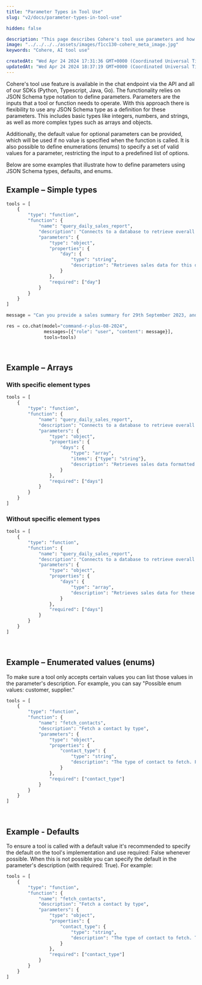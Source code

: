 ```yaml
---
title: "Parameter Types in Tool Use"
slug: "v2/docs/parameter-types-in-tool-use"

hidden: false

description: "This page describes Cohere's tool use parameters and how to work with them."
image: "../../../../assets/images/f1cc130-cohere_meta_image.jpg"  
keywords: "Cohere, AI tool use"

createdAt: "Wed Apr 24 2024 17:31:36 GMT+0000 (Coordinated Universal Time)"
updatedAt: "Wed Apr 24 2024 18:37:19 GMT+0000 (Coordinated Universal Time)"
---
```

Cohere's tool use feature is available in the chat endpoint via the API and all of our SDKs (Python, Typescript, Java, Go). The functionality relies on JSON Schema type notation to define parameters. Parameters are the inputs that a tool or function needs to operate. With this approach there is flexibility to use any JSON Schema type as a definition for these parameters. This includes basic types like integers, numbers, and strings, as well as more complex types such as arrays and objects.

Additionally, the default value for optional parameters can be provided, which will be used if no value is specified when the function is called. It is also possible to define enumerations (enums) to specify a set of valid values for a parameter, restricting the input to a predefined list of options.

Below are some examples that illustrate how to define parameters using JSON Schema types, defaults, and enums.

## Example – Simple types

```python PYTHON
tools = [
    {
        "type": "function",
        "function": {
            "name": "query_daily_sales_report",
            "description": "Connects to a database to retrieve overall sales volumes and sales information for a given day.",
            "parameters": {
                "type": "object",
                "properties": {
                    "day": {
                        "type": "string",
                        "description": "Retrieves sales data for this day, formatted as YYYY-MM-DD."
                    }
                },
                "required": ["day"]
            }
        }
    }
]

message = "Can you provide a sales summary for 29th September 2023, and also give me some details about the products in the 'Electronics' category, for example their prices and stock levels?"

res = co.chat(model="command-r-plus-08-2024",
              messages=[{"role": "user", "content": message}],
              tools=tools)

```

<br />

## Example – Arrays

### With specific element types

```python PYTHON
tools = [
    {
        "type": "function",
        "function": {
            "name": "query_daily_sales_report",
            "description": "Connects to a database to retrieve overall sales volumes and sales information for numerous days.",
            "parameters": {
                "type": "object",
                "properties": {
                    "days": {
                        "type": "array",
                        "items": {"type": "string"},
                        "description": "Retrieves sales data formatted as YYYY-MM-DD."
                    }
                },
                "required": ["days"]
            }
        }
    }
]
```

### Without specific element types

```python PYTHON
tools = [
    {
        "type": "function",
        "function": {
            "name": "query_daily_sales_report",
            "description": "Connects to a database to retrieve overall sales volumes and sales information for numerous days.",
            "parameters": {
                "type": "object",
                "properties": {
                    "days": {
                        "type": "array",
                        "description": "Retrieves sales data for these days, formatted as YYYY-MM-DD."
                    }
                },
                "required": ["days"]
            }
        }
    }
]
```

<br />

## Example – Enumerated values (enums)

To make sure a tool only accepts certain values you can list those values in the parameter's description. For example, you can say "Possible enum values: customer, supplier."

```python PYTHON
tools = [
    {
        "type": "function",
        "function": {
            "name": "fetch_contacts",
            "description": "Fetch a contact by type",
            "parameters": {
                "type": "object",
                "properties": {
                    "contact_type": {
                        "type": "string",
                        "description": "The type of contact to fetch. Possible enum values: customer, supplier.",
                    }
                },
                "required": ["contact_type"]
            }
        }
    }
]
```

<br />

## Example - Defaults

To ensure a tool is called with a default value it's recommended to specify the default on the tool's implementation and use required: False whenever possible. When this is not possible you can specify the default in the parameter's description (with required: True). For example:

```python PYTHON
tools = [
    {
        "type": "function",
        "function": {
            "name": "fetch_contacts",
            "description": "Fetch a contact by type",
            "parameters": {
                "type": "object",
                "properties": {
                    "contact_type": {
                        "type": "string",
                        "description": "The type of contact to fetch. The default value is: supplier.",
                    }
                },
                "required": ["contact_type"]
            }
        }
    }
]

```



<br />
